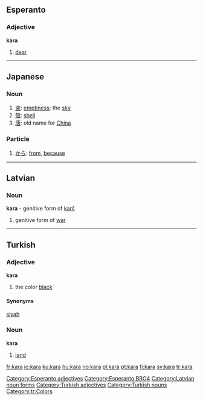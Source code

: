 ==Esperanto==
===Adjective===
'''kara'''
# [[dear]]

[[Category:Esperanto adjectives]]
[[Category:Esperanto BRO4]]


----

==Japanese==
===Noun===
{{ja-noun|r|hira=から}}
#[[空]]: [[emptiness]]; the [[sky]]
#[[殻]]: [[shell]]
#[[唐]]: old name for [[China]]

===Particle===
{{ja-pos|r|particle|hira=から}} 
# [[から]]: [[from]], [[because]]

----

==Latvian==
===Noun===
'''kara''' - genitive form of [[karš]]
#genitive form of [[war]]
{{lv-noun-d1|kar|š}}
[[Category:Latvian noun forms]]

----

==Turkish==
===Adjective===
'''kara'''
# the color [[black]]
====Synonyms====
[[siyah]]
===Noun===
'''kara'''
#[[land]]

[[Category:Turkish adjectives]]
[[Category:Turkish nouns]]
[[Category:tr:Colors]]

[[fr:kara]]
[[io:kara]]
[[ku:kara]]
[[hu:kara]]
[[no:kara]]
[[pl:kara]]
[[pt:kara]]
[[fi:kara]]
[[sv:kara]]
[[tr:kara]]